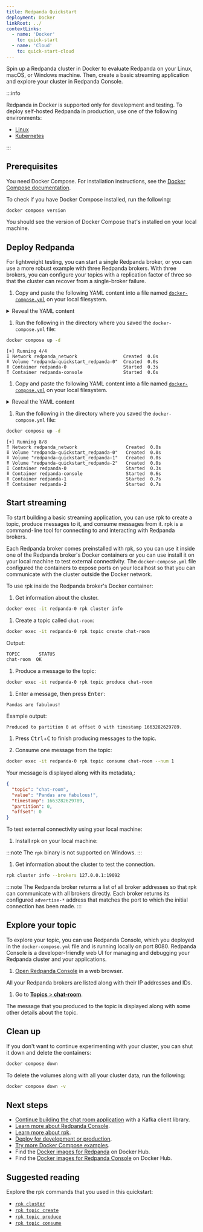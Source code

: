 ```yaml
---
title: Redpanda Quickstart
deployment: Docker
linkRoot: ../
contextLinks:
  - name: 'Docker'
    to: quick-start
  - name: 'Cloud'
    to: quick-start-cloud
---
```


<head>
    <meta name="title" content="Redpanda Quickstart | Redpanda Docs"/>
    <meta name="description" content="Spin up a Redpanda cluster in Docker, create a basic streaming application, and explore your cluster in Redpanda Console."/>
    <link rel="canonical" href="https://docs.redpanda.com/docs/get-started/quick-start/" />
</head>



<ContextLink frontmatter={frontMatter}
/>

Spin up a Redpanda cluster in Docker to evaluate Redpanda on your Linux, macOS, or Windows machine. Then, create a basic streaming application and explore your cluster in Redpanda Console.

:::info

Redpanda in Docker is supported only for development and testing.
To deploy self-hosted Redpanda in production, use one of the following environments:

- [Linux](../../deploy/deployment-option/self-hosted/manual)
- [Kubernetes](../../deploy/deployment-option/self-hosted/kubernetes)

:::

## Prerequisites

You need Docker Compose. For installation instructions, see the [Docker Compose documentation](https://docs.docker.com/compose/install/).

To check if you have Docker Compose installed, run the following:

```bash
docker compose version
```

You should see the version of Docker Compose that's installed on your local machine.

## Deploy Redpanda

For lightweight testing, you can start a single Redpanda broker,
or you can use a more robust example with three Redpanda brokers.
With three brokers, you can configure your topics with a replication factor of three
so that the cluster can recover from a single-broker failure.

<Tabs groupId="num-brokers" queryString>
<TabItem value="one" label="Single Broker">

1. Copy and paste the following YAML content into a file named [`docker-compose.yml`](pathname:///files/docker/single-broker/docker-compose.yml) on your local filesystem.

  <details>
  <summary>
  Reveal the YAML content
  </summary>

  ```yaml title="docker-compose.yml"
  ---
  version: "3.7"
  name: redpanda-quickstart
  networks:
    redpanda_network:
      driver: bridge
  volumes:
    redpanda-0: null
  services:
    redpanda-0:
      command:
        - redpanda
        - start
        - --kafka-addr internal://0.0.0.0:9092,external://0.0.0.0:19092
        # Address the broker advertises to clients that connect to the Kafka API.
        # Use the internal addresses to connect to the Redpanda brokers'
        # from inside the same Docker network.
        # Use the external addresses to connect to the Redpanda brokers'
        # from outside the Docker network.
        - --advertise-kafka-addr internal://redpanda-0:9092,external://localhost:19092
        - --pandaproxy-addr internal://0.0.0.0:8082,external://0.0.0.0:18082
        # Address the broker advertises to clients that connect to the HTTP Proxy.
        - --advertise-pandaproxy-addr internal://redpanda-0:8082,external://localhost:18082
        - --schema-registry-addr internal://0.0.0.0:8081,external://0.0.0.0:18081
        # Redpanda brokers use the RPC API to communicate with eachother internally.
        - --rpc-addr redpanda-0:33145
        - --advertise-rpc-addr redpanda-0:33145
        # Tells Seastar (the framework Redpanda uses under the hood) to use 1 core on the system.
        - --smp 1
        # The amount of memory to make available to Redpanda.
        - --memory 1G
        # Mode dev-container uses well-known configuration properties for development in containers.
        - --mode dev-container
        # enable logs for debugging.
        - --default-log-level=debug
      image: docker.redpanda.com/redpandadata/redpanda:vVAR::REDPANDA_VERSION_23_1
      container_name: redpanda-0
      volumes:
        - redpanda-0:/var/lib/redpanda/data
      networks:
        - redpanda_network
      ports:
        - 18081:18081
        - 18082:18082
        - 19092:19092
        - 19644:9644
    console:
      container_name: redpanda-console
      image: docker.redpanda.com/redpandadata/console:vVAR::CONSOLE_LATEST_VERSION
      networks:
        - redpanda_network
      entrypoint: /bin/sh
      command: -c 'echo "$$CONSOLE_CONFIG_FILE" > /tmp/config.yml; /app/console'
      environment:
        CONFIG_FILEPATH: /tmp/config.yml
        CONSOLE_CONFIG_FILE: |
          kafka:
            brokers: ["redpanda-0:9092"]
            schemaRegistry:
              enabled: true
              urls: ["http://redpanda-0:8081"]
          redpanda:
            adminApi:
              enabled: true
              urls: ["http://redpanda-0:9644"]
      ports:
        - 8080:8080
      depends_on:
        - redpanda-0
  ```
  </details>

1. Run the following in the directory where you saved the `docker-compose.yml` file:

  ```bash
  docker compose up -d
  ```

  ```
  [+] Running 4/4
  ⠿ Network redpanda_network                 Created  0.0s
  ⠿ Volume "redpanda-quickstart_redpanda-0"  Created  0.0s
  ⠿ Container redpanda-0                     Started  0.3s
  ⠿ Container redpanda-console               Started  0.6s
  ```

</TabItem>
<TabItem value="three" label="Three Brokers">

1. Copy and paste the following YAML content into a file named [`docker-compose.yml`](pathname:///files/docker/three-brokers/docker-compose.yml) on your local filesystem.

  <details>
  <summary>
  Reveal the YAML content
  </summary>

  ```yaml title="docker-compose.yml"
  ---
  version: "3.7"
  name: redpanda-quickstart
  networks:
    redpanda_network:
      driver: bridge
  volumes:
    redpanda-0: null
    redpanda-1: null
    redpanda-2: null
  services:
    redpanda-0:
      command:
        - redpanda
        - start
        - --kafka-addr internal://0.0.0.0:9092,external://0.0.0.0:19092
        # Address the broker advertises to clients that connect to the Kafka API.
        # Use the internal addresses to connect to the Redpanda brokers'
        # from inside the same Docker network.
        # Use the external addresses to connect to the Redpanda brokers'
        # from outside the Docker network.
        - --advertise-kafka-addr internal://redpanda-0:9092,external://localhost:19092
        - --pandaproxy-addr internal://0.0.0.0:8082,external://0.0.0.0:18082
        # Address the broker advertises to clients that connect to the HTTP Proxy.
        - --advertise-pandaproxy-addr internal://redpanda-0:8082,external://localhost:18082
        - --schema-registry-addr internal://0.0.0.0:8081,external://0.0.0.0:18081
        # Redpanda brokers use the RPC API to communicate with eachother internally.
        - --rpc-addr redpanda-0:33145
        - --advertise-rpc-addr redpanda-0:33145
        # Tells Seastar (the framework Redpanda uses under the hood) to use 1 core on the system.
        - --smp 1
        # The amount of memory to make available to Redpanda.
        - --memory 1G
        # Mode dev-container uses well-known configuration properties for development in containers.
        - --mode dev-container
        # enable logs for debugging.
        - --default-log-level=debug
      image: docker.redpanda.com/redpandadata/redpanda:vVAR::REDPANDA_VERSION_23_1
      container_name: redpanda-0
      volumes:
        - redpanda-0:/var/lib/redpanda/data
      networks:
        - redpanda_network
      ports:
        - 18081:18081
        - 18082:18082
        - 19092:19092
        - 19644:9644
    redpanda-1:
      command:
        - redpanda
        - start
        - --kafka-addr internal://0.0.0.0:9092,external://0.0.0.0:29092
        - --advertise-kafka-addr internal://redpanda-1:9092,external://localhost:29092
        - --pandaproxy-addr internal://0.0.0.0:8082,external://0.0.0.0:28082
        - --advertise-pandaproxy-addr internal://redpanda-1:8082,external://localhost:28082
        - --schema-registry-addr internal://0.0.0.0:8081,external://0.0.0.0:28081
        - --rpc-addr redpanda-1:33145
        - --advertise-rpc-addr redpanda-1:33145
        - --smp 1
        - --memory 1G
        - --mode dev-container
        - --default-log-level=debug
        - --seeds redpanda-0:33145
      image: docker.redpanda.com/redpandadata/redpanda:vVAR::REDPANDA_VERSION_23_1
      container_name: redpanda-1
      volumes:
        - redpanda-1:/var/lib/redpanda/data
      networks:
        - redpanda_network
      ports:
        - 28081:28081
        - 28082:28082
        - 29092:29092
        - 29644:9644
      depends_on:
        - redpanda-0
    redpanda-2:
      command:
        - redpanda
        - start
        - --kafka-addr internal://0.0.0.0:9092,external://0.0.0.0:39092
        - --advertise-kafka-addr internal://redpanda-2:9092,external://localhost:39092
        - --pandaproxy-addr internal://0.0.0.0:8082,external://0.0.0.0:38082
        - --advertise-pandaproxy-addr internal://redpanda-2:8082,external://localhost:38082
        - --schema-registry-addr internal://0.0.0.0:8081,external://0.0.0.0:38081
        - --rpc-addr redpanda-2:33145
        - --advertise-rpc-addr redpanda-2:33145
        - --smp 1
        - --memory 1G
        - --mode dev-container
        - --default-log-level=debug
        - --seeds redpanda-0:33145
      image: docker.redpanda.com/redpandadata/redpanda:vVAR::REDPANDA_VERSION_23_1
      container_name: redpanda-2
      volumes:
        - redpanda-2:/var/lib/redpanda/data
      networks:
        - redpanda_network
      ports:
        - 38081:38081
        - 38082:38082
        - 39092:39092
        - 39644:9644
      depends_on:
        - redpanda-0
    console:
      container_name: redpanda-console
      image: docker.redpanda.com/redpandadata/console:vVAR::CONSOLE_LATEST_VERSION
      networks:
        - redpanda_network
      entrypoint: /bin/sh
      command: -c 'echo "$$CONSOLE_CONFIG_FILE" > /tmp/config.yml; /app/console'
      environment:
        CONFIG_FILEPATH: /tmp/config.yml
        CONSOLE_CONFIG_FILE: |
          kafka:
            brokers: ["redpanda-0:9092"]
            schemaRegistry:
              enabled: true
              urls: ["http://redpanda-0:8081"]
          redpanda:
            adminApi:
              enabled: true
              urls: ["http://redpanda-0:9644"]
      ports:
        - 8080:8080
      depends_on:
        - redpanda-0
  ```
  </details>

1. Run the following in the directory where you saved the `docker-compose.yml` file:

  ```bash
  docker compose up -d
  ```

  ```
  [+] Running 8/8
  ⠿ Network redpanda_network                  Created  0.0s
  ⠿ Volume "redpanda-quickstart_redpanda-0"   Created  0.0s
  ⠿ Volume "redpanda-quickstart_redpanda-1"   Created  0.0s
  ⠿ Volume "redpanda-quickstart_redpanda-2"   Created  0.0s
  ⠿ Container redpanda-0                      Started  0.3s
  ⠿ Container redpanda-console                Started  0.6s
  ⠿ Container redpanda-1                      Started  0.7s
  ⠿ Container redpanda-2                      Started  0.7s
  ```

</TabItem>
</Tabs>

## Start streaming

To start building a basic streaming application, you can use rpk to create a topic, produce messages to it, and consume messages from it.
rpk is a command-line tool for connecting to and interacting with Redpanda brokers.

Each Redpanda broker comes preinstalled with rpk, so you can use it inside one of the Redpanda broker's Docker containers or you can use install it on your local machine to test external connectivity.
The `docker-compose.yml` file configured the containers to expose ports on your localhost so that you can communicate with the cluster outside the Docker network.

To use rpk inside the Redpanda broker's Docker container:

1. Get information about the cluster.

  ```bash
  docker exec -it redpanda-0 rpk cluster info
  ```

1. Create a topic called `chat-room`:

  ```bash
  docker exec -it redpanda-0 rpk topic create chat-room
  ```

  Output:

  ```bash
  TOPIC       STATUS
  chat-room  OK
  ```

1. Produce a message to the topic:

  ```bash
  docker exec -it redpanda-0 rpk topic produce chat-room
  ```

1. Enter a message, then press <kbd>Enter</kbd>:

  ```text
  Pandas are fabulous!
  ```

  Example output:

  ```text
  Produced to partition 0 at offset 0 with timestamp 1663282629789.
  ```

1. Press <kbd>Ctrl</kbd>+<kbd>C</kbd> to finish producing messages to the topic.

1. Consume one message from the topic:

  ```bash
  docker exec -it redpanda-0 rpk topic consume chat-room --num 1
  ```

  Your message is displayed along with its metadata,:

  ```json
  {
    "topic": "chat-room",
    "value": "Pandas are fabulous!",
    "timestamp": 1663282629789,
    "partition": 0,
    "offset": 0
  }
  ```

To test external connectivity using your local machine:

1. Install rpk on your local machine:

  :::note
  The `rpk` binary is not supported on Windows.
  :::

  
<!--
[tabs]
=====
Linux::
+
--
+++<InstallRpkLinux>++++++</InstallRpkLinux>+++

--
macOS::
+
--
+++<InstallRpkHomebrew>++++++</InstallRpkHomebrew>+++

--
=====
-->

1. Get information about the cluster to test the connection.

  ```bash
  rpk cluster info --brokers 127.0.0.1:19092
  ```

  :::note
  The Redpanda broker returns a list of all broker addresses so that rpk can communicate with all brokers directly. Each broker returns its configured `advertise-*` address that matches the port to which the initial connection has been made.
  :::

## Explore your topic

To explore your topic, you can use Redpanda Console, which you deployed in the `docker-compose.yml` file and is running locally on port 8080.
Redpanda Console is a developer-friendly web UI for managing and debugging your Redpanda cluster and your applications.

1. [Open Redpanda Console](http://127.0.0.1:8080/brokers) in a web browser.

  All your Redpanda brokers are listed along with their IP addresses and IDs.

1. Go to [**Topics** > **chat-room**](http://127.0.0.1:8080/topics/chat-room).

  The message that you produced to the topic is displayed along with some other details about the topic.

## Clean up

If you don't want to continue experimenting with your cluster, you can shut it down and delete the containers:

```bash
docker compose down
```

To delete the volumes along with all your cluster data, run the following:

```bash
docker compose down -v
```

## Next steps

- [Continue building the chat room application](../../develop/code-examples) with a Kafka client library.
- [Learn more about Redpanda Console](../../manage/console).
- [Learn more about rpk](../rpk-install).
- [Deploy for development or production](../../deploy/deployment-option/self-hosted/manual/production/).
- [Try more Docker Compose examples](../../reference/docker-compose).
- Find the [Docker images for Redpanda](https://hub.docker.com/r/redpandadata/redpanda) on Docker Hub.
- Find the [Docker images for Redpanda Console](https://hub.docker.com/r/redpandadata/console/tags) on Docker Hub.

## Suggested reading

Explore the rpk commands that you used in this quickstart:

- [`rpk cluster`](../../reference/rpk/rpk-cluster)
- [`rpk topic create`](../../reference/rpk/rpk-topic/rpk-topic-create)
- [`rpk topic produce`](../../reference/rpk/rpk-topic/rpk-topic-produce)
- [`rpk topic consume`](../../reference/rpk/rpk-topic/rpk-topic-consume)
